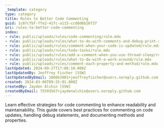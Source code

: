 ```yaml
---
_template: category
type: category
title: Rules to Better Code Commenting
guid: 1c07cfbf-ffe2-41fc-a115-ccd0d6b26f37
uri: rules-to-better-code-commenting
index:
- rule: public/uploads/rules/code-commenting/rule.mdx
- rule: public/uploads/rules/what-to-do-with-comments-and-debug-print-statements/rule.mdx
- rule: public/uploads/rules/comment-when-your-code-is-updated/rule.mdx
- rule: public/uploads/rules/todo-tasks/rule.mdx
- rule: public/uploads/rules/add-a-comment-when-you-use-thread-sleep/rule.mdx
- rule: public/uploads/rules/what-to-do-with-a-work-around/rule.mdx
- rule: public/uploads/rules/comment-each-property-and-method/rule.mdx
lastUpdated: 2024-09-27T17:06:10.000Z
lastUpdatedBy: Jeoffrey Fischer [SSW]
lastUpdatedByEmail: 106663901+jeoffreyfischer@users.noreply.github.com
created: 2024-03-06T09:25:01.000Z
createdBy: Jayden Alchin [SSW]
createdByEmail: 75593567+jaydenalchin@users.noreply.github.com
---
```


Learn effective strategies for code commenting to enhance readability and maintainability. This guide covers best practices for commenting on code updates, handling debug statements, and documenting methods and properties.
